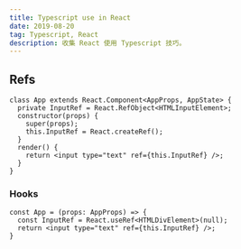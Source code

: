 ```yaml
---
title: Typescript use in React
date: 2019-08-20
tag: Typescript, React
description: 收集 React 使用 Typescript 技巧。
---
```


## Refs
```tsx
class App extends React.Component<AppProps, AppState> {
  private InputRef = React.RefObject<HTMLInputElement>;
  constructor(props) {
    super(props);
    this.InputRef = React.createRef();
  }
  render() {
    return <input type="text" ref={this.InputRef} />;
  }
}
```
### Hooks
```tsx
const App = (props: AppProps) => {
  const InputRef = React.useRef<HTMLDivElement>(null);
  return <input type="text" ref={this.InputRef} />;
}
```